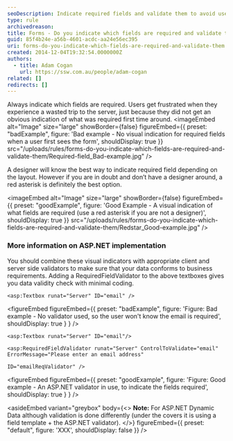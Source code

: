 ```yaml
---
seoDescription: Indicate required fields and validate them to avoid user frustration and ensure data conformity to business requirements.
type: rule
archivedreason:
title: Forms - Do you indicate which fields are required and validate them?
guid: 85f4b24e-a56b-4601-acdc-aa24e56ec395
uri: forms-do-you-indicate-which-fields-are-required-and-validate-them
created: 2014-12-04T19:32:54.0000000Z
authors:
  - title: Adam Cogan
    url: https://ssw.com.au/people/adam-cogan
related: []
redirects: []
---
```


Always indicate which fields are required. Users get frustrated when they experience a wasted trip to the server, just because they did not get an obvious indication of what was required first time around.
<imageEmbed
  alt="Image"
  size="large"
  showBorder={false}
  figureEmbed={{
    preset: "badExample",
    figure: 'Bad example - No visual indication for required fields when a user first sees the form',
    shouldDisplay: true
  }}
  src="/uploads/rules/forms-do-you-indicate-which-fields-are-required-and-validate-them/Required-field_Bad-example.jpg"
/>

A designer will know the best way to indicate required field depending on the layout. However if you are in doubt and don’t have a designer around, a red asterisk is definitely the best option.

<imageEmbed
  alt="Image"
  size="large"
  showBorder={false}
  figureEmbed={{
    preset: "goodExample",
    figure: 'Good Example - A visual indication of what fields are required (use a red asterisk if you are not a designer)',
    shouldDisplay: true
  }}
  src="/uploads/rules/forms-do-you-indicate-which-fields-are-required-and-validate-them/Redstar_Good-example.jpg"
/>

### More information on ASP.NET implementation

You should combine these visual indicators with appropriate client and server side validators to make sure that your data conforms to business requirements. Adding a RequiredFieldValidator to the above textboxes gives you data validity check with minimal coding.

```cshtml
<asp:Textbox runat="Server" ID="email" />
```

<figureEmbed figureEmbed={{
  preset: "badExample",
  figure: 'Figure: Bad example - No validator used, so the user won\'t know the email is required',
  shouldDisplay: true
} } />


```cshtml
<asp:Textbox runat="Server" ID="email"/>

<asp:RequiredFieldValidator runat="Server" ControlToValidate="email" ErrorMessage="Please enter an email address"

ID="emailReqValidator" />
```

<figureEmbed figureEmbed={{
  preset: "goodExample",
  figure: 'Figure: Good example - An ASP.NET validator in use, to indicate the fields required',
  shouldDisplay: true
} } />


<asideEmbed
  variant="greybox"
  body={<>
    **Note:** For ASP.NET Dynamic Data although validation is done differently (under the covers it is using a field template + the ASP.NET validator).
  </>}
  figureEmbed={{
    preset: "default",
    figure: 'XXX',
    shouldDisplay: false
  }}
/>